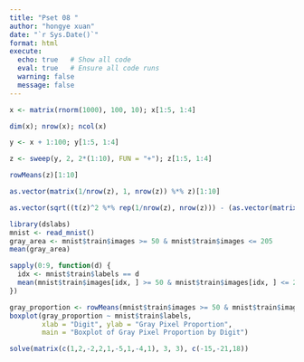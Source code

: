 ---
title: "Pset 08 "
author: "hongye xuan"
date: "`r Sys.Date()`"
format: html
execute:
  echo: true   # Show all code
  eval: true   # Ensure all code runs
  warning: false
  message: false
---

```{r eval=TRUE}
x <- matrix(rnorm(1000), 100, 10); x[1:5, 1:4]

```

```{r eval=TRUE}
dim(x); nrow(x); ncol(x)

```

```{r eval=TRUE}
y <- x + 1:100; y[1:5, 1:4]

```

```{r eval=TRUE}
z <- sweep(y, 2, 2*(1:10), FUN = "+"); z[1:5, 1:4]

```

```{r eval=TRUE}
rowMeans(z)[1:10]

```

```{r eval=TRUE}
as.vector(matrix(1/nrow(z), 1, nrow(z)) %*% z)[1:10]

```

```{r eval=TRUE}
as.vector(sqrt((t(z)^2 %*% rep(1/nrow(z), nrow(z))) - (as.vector(matrix(1/nrow(z), 1, nrow(z)) %*% z)^2)))

```

```{r eval=TRUE}
library(dslabs)
mnist <- read_mnist()
gray_area <- mnist$train$images >= 50 & mnist$train$images <= 205
mean(gray_area)

```

```{r eval=TRUE}
sapply(0:9, function(d) {
  idx <- mnist$train$labels == d
  mean(mnist$train$images[idx, ] >= 50 & mnist$train$images[idx, ] <= 205)
})

```

```{r eval=TRUE}
gray_proportion <- rowMeans(mnist$train$images >= 50 & mnist$train$images <= 205)
boxplot(gray_proportion ~ mnist$train$labels, 
        xlab = "Digit", ylab = "Gray Pixel Proportion", 
        main = "Boxplot of Gray Pixel Proportion by Digit")

```

```{r eval=TRUE}
solve(matrix(c(1,2,-2,2,1,-5,1,-4,1), 3, 3), c(-15,-21,18))

```
